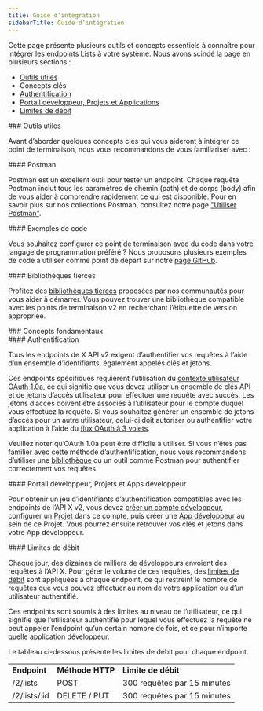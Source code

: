 ```yaml
---
title: Guide d’intégration
sidebarTitle: Guide d’intégration
---
```



Cette page présente plusieurs outils et concepts essentiels à connaître pour intégrer les endpoints Lists à votre système. Nous avons scindé la page en plusieurs sections :

* [Outils utiles](#helpful)
* Concepts clés
* [Authentification](#authentication)
* [Portail développeur, Projets et Applications](#portal)
* [Limites de débit](#limits)

<div id="helpful-tools">
  ### Outils utiles
</div>

Avant d’aborder quelques concepts clés qui vous aideront à intégrer ce point de terminaison, nous vous recommandons de vous familiariser avec :

<div id="postman">
  #### Postman
</div>

Postman est un excellent outil pour tester un endpoint. Chaque requête Postman inclut tous les paramètres de chemin (path) et de corps (body) afin de vous aider à comprendre rapidement ce qui est disponible. Pour en savoir plus sur nos collections Postman, consultez notre page [&quot;Utiliser Postman&quot;](/fr/tutorials/postman-getting-started). 

<div id="code-samples">
  #### Exemples de code
</div>

Vous souhaitez configurer ce point de terminaison avec du code dans votre langage de programmation préféré ? Nous proposons plusieurs exemples de code à utiliser comme point de départ sur notre [page GitHub](https://github.com/xdevplatform/Twitter-API-v2-sample-code).

<div id="third-party-libraries">
  #### Bibliothèques tierces
</div>

Profitez des [bibliothèques tierces](/fr/x-api/tools-and-libraries/overview) proposées par nos communautés pour vous aider à démarrer. Vous pouvez trouver une bibliothèque compatible avec les points de terminaison v2 en recherchant l’étiquette de version appropriée.

<div id="key-concepts">
  ### Concepts fondamentaux
</div>

<div id="authentication">
  #### Authentification
</div>

Tous les endpoints de X API v2 exigent d’authentifier vos requêtes à l’aide d’un ensemble d’identifiants, également appelés clés et jetons.

Ces endpoints spécifiques requièrent l’utilisation du [contexte utilisateur OAuth 1.0a](/fr/resources/fundamentals/authentication), ce qui signifie que vous devez utiliser un ensemble de clés API et de jetons d’accès utilisateur pour effectuer une requête avec succès. Les jetons d’accès doivent être associés à l’utilisateur pour le compte duquel vous effectuez la requête. Si vous souhaitez générer un ensemble de jetons d’accès pour un autre utilisateur, celui-ci doit autoriser ou authentifier votre application à l’aide du [flux OAuth à 3 volets](/fr/resources/fundamentals/authentication#obtaining-access-tokens-using-3-legged-oauth-flow).

Veuillez noter qu’OAuth 1.0a peut être difficile à utiliser. Si vous n’êtes pas familier avec cette méthode d’authentification, nous vous recommandons d’utiliser une [bibliothèque](/fr/x-api/tools-and-libraries/overview) ou un outil comme Postman pour authentifier correctement vos requêtes.
 

<div id="developer-portal-projects-and-developer-apps">
  #### Portail développeur, Projets et Apps développeur
</div>

Pour obtenir un jeu d’identifiants d’authentification compatibles avec les endpoints de l’API X v2, vous devez [créer un compte développeur](https://developer.x.com/en/portal/petition/essential/basic-info), configurer un [Projet](/fr/resources/fundamentals/projects) dans ce compte, puis créer une [App développeur](/fr/resources/fundamentals/developer-apps) au sein de ce Projet. Vous pourrez ensuite retrouver vos clés et jetons dans votre App développeur.
 

<div id="rate-limits">
  #### Limites de débit
</div>

Chaque jour, des dizaines de milliers de développeurs envoient des requêtes à l’API X. Pour gérer le volume de ces requêtes, des [limites de débit](/fr/x-api/fundamentals/rate-limits) sont appliquées à chaque endpoint, ce qui restreint le nombre de requêtes que vous pouvez effectuer au nom de votre application ou d’un utilisateur authentifié.

Ces endpoints sont soumis à des limites au niveau de l’utilisateur, ce qui signifie que l’utilisateur authentifié pour lequel vous effectuez la requête ne peut appeler l’endpoint qu’un certain nombre de fois, et ce pour n’importe quelle application développeur.

Le tableau ci-dessous présente les limites de débit pour chaque endpoint.

|     |     |     |
| :--- | :--- | :--- |
| **Endpoint** | **Méthode HTTP** | **Limite de débit** |
| /2/lists | POST | 300 requêtes par 15 minutes |
| /2/lists/:id | DELETE / PUT | 300 requêtes par 15 minutes |